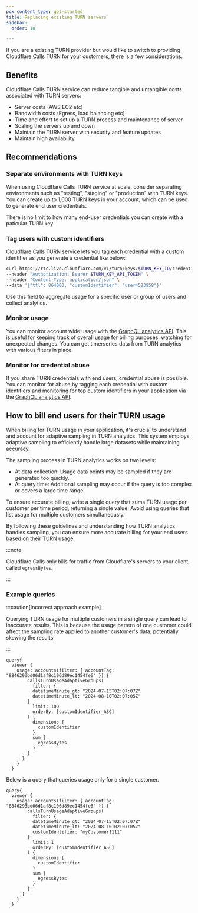 ```yaml
---
pcx_content_type: get-started
title: Replacing existing TURN servers
sidebar:
  order: 18

---
```


If you are a existing TURN provider but would like to switch to providing Cloudflare Calls TURN for your customers, there is a few considerations.

## Benefits

Cloudflare Calls TURN service can reduce tangible and untangible costs associated with TURN servers:

* Server costs (AWS EC2 etc)
* Bandwidth costs (Egress, load balancing etc)
* Time and effort to set up a TURN process and maintenance of server
* Scaling the servers up and down
* Maintain the TURN server with security and feature updates
* Maintain high availability

## Recommendations

### Separate environments with TURN keys

When using Cloudflare Calls TURN service at scale, consider separating environments such as "testing", "staging" or "production" with TURN keys. You can create up to 1,000 TURN keys in your account, which can be used to generate end user credentials.

There is no limit to how many end-user credentials you can create with a paticular TURN key.

### Tag users with custom identifiers

Cloudflare Calls TURN service lets you tag each credential with a custom identifier as you generate a credential like below:

```bash null {4}
curl https://rtc.live.cloudflare.com/v1/turn/keys/$TURN_KEY_ID/credentials/generate \
--header "Authorization: Bearer $TURN_KEY_API_TOKEN" \
--header "Content-Type: application/json" \
--data '{"ttl": 864000, "customIdentifier": "user4523958"}'
```

Use this field to aggregate usage for a specific user or group of users and collect analytics.

### Monitor usage

You can monitor account wide usage with the [GraphQL analytics API](/calls/turn/analytics/). This is useful for keeping track of overall usage for billing purposes, watching for unexpected changes. You can get timerseries data from TURN analytics with various filters in place.

### Monitor for credential abuse

If you share TURN credentials with end users, credential abuse is possible. You can monitor for abuse by tagging each credential with custom identifiers and monitoring for top custom identifiers in your application via the [GraphQL analytics API](/calls/turn/analytics/).

## How to bill end users for their TURN usage

When billing for TURN usage in your application, it's crucial to understand and account for adaptive sampling in TURN analytics. This system employs adaptive sampling to efficiently handle large datasets while maintaining accuracy.

The sampling process in TURN analytics works on two levels:

* At data collection: Usage data points may be sampled if they are generated too quickly.
* At query time: Additional sampling may occur if the query is too complex or covers a large time range.

To ensure accurate billing, write a single query that sums TURN usage per customer per time period, returning a single value. Avoid using queries that list usage for multiple customers simultaneously.

By following these guidelines and understanding how TURN analytics handles sampling, you can ensure more accurate billing for your end users based on their TURN usage.

:::note


Cloudflare Calls only bills for traffic from Cloudflare's servers to your client, called `egressBytes`.


:::

### Example queries

:::caution[Incorrect approach example]


Querying TURN usage for multiple customers in a single query can lead to inaccurate results. This is because the usage pattern of one customer could affect the sampling rate applied to another customer's data, potentially skewing the results.


:::

```
query{
  viewer {
    usage: accounts(filter: { accountTag: "8846293bd06d1af8c106d89ec1454fe6" }) {
        callsTurnUsageAdaptiveGroups(
          filter: {
          datetimeMinute_gt: "2024-07-15T02:07:07Z"
          datetimeMinute_lt: "2024-08-10T02:07:05Z"
        }
          limit: 100
          orderBy: [customIdentifier_ASC]
        ) {
          dimensions {
            customIdentifier
          }
          sum {
            egressBytes
          }
        }
      }
    }
  }
```

Below is a query that queries usage only for a single customer.

```
query{
  viewer {
    usage: accounts(filter: { accountTag: "8846293bd06d1af8c106d89ec1454fe6" }) {
        callsTurnUsageAdaptiveGroups(
          filter: {
          datetimeMinute_gt: "2024-07-15T02:07:07Z"
          datetimeMinute_lt: "2024-08-10T02:07:05Z"
          customIdentifier: "myCustomer1111"
        }
          limit: 1
          orderBy: [customIdentifier_ASC]
        ) {
          dimensions {
            customIdentifier
          }
          sum {
            egressBytes
          }
        }
      }
    }
  }

```
